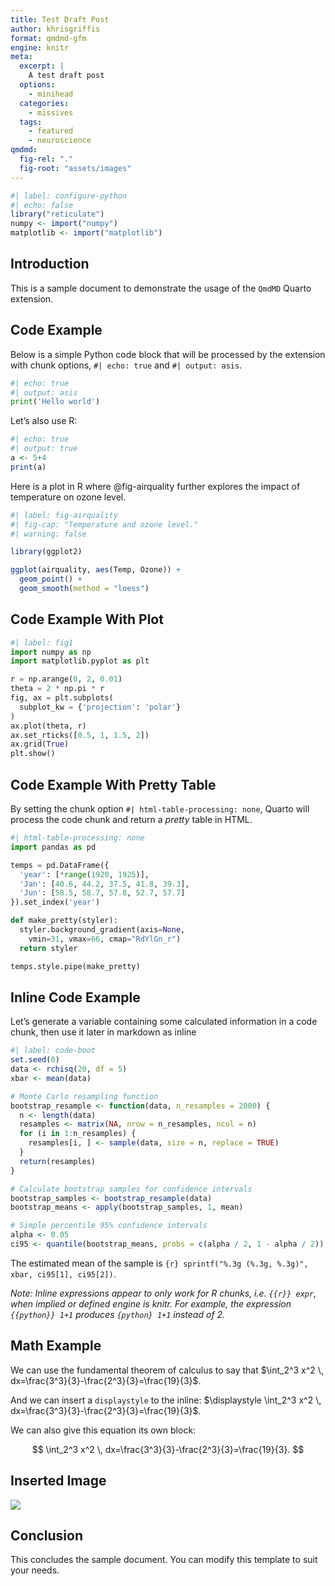 ```yaml
---
title: Test Draft Post
author: khrisgriffis
format: qmdmd-gfm
engine: knitr
meta:
  excerpt: |
    A test draft post
  options:
    - minihead
  categories:
    - missives
  tags:
    - featured
    - neuroscience
qmdmd:
  fig-rel: "."
  fig-root: "assets/images"
---
```


```r
#| label: configure-python
#| echo: false
library("reticulate")
numpy <- import("numpy")
matplotlib <- import("matplotlib")
```

## Introduction

This is a sample document to demonstrate the usage of the `QmdMD` Quarto extension.

## Code Example

Below is a simple Python code block that will be processed by the extension with chunk options, `#| echo: true` and `#| output: asis`.

```python
#| echo: true
#| output: asis
print('Hello world')
```

Let's also use R:

```r
#| echo: true
#| output: true
a <- 5+4
print(a)
```

Here is a plot in R where @fig-airquality further explores the impact of temperature on ozone level.

```r
#| label: fig-airquality
#| fig-cap: "Temperature and ozone level."
#| warning: false

library(ggplot2)

ggplot(airquality, aes(Temp, Ozone)) + 
  geom_point() + 
  geom_smooth(method = "loess")
```

## Code Example With Plot

```python
#| label: fig1
import numpy as np
import matplotlib.pyplot as plt

r = np.arange(0, 2, 0.01)
theta = 2 * np.pi * r
fig, ax = plt.subplots(
  subplot_kw = {'projection': 'polar'} 
)
ax.plot(theta, r)
ax.set_rticks([0.5, 1, 1.5, 2])
ax.grid(True)
plt.show()
```

## Code Example With Pretty Table

By setting the chunk option `#| html-table-processing: none`, Quarto will process the code chunk and return a _pretty_ table in HTML.

```python
#| html-table-processing: none
import pandas as pd

temps = pd.DataFrame({
  'year': [*range(1920, 1925)],
  'Jan': [40.6, 44.2, 37.5, 41.8, 39.3], 
  'Jun': [58.5, 58.7, 57.8, 52.7, 57.7]
}).set_index('year')

def make_pretty(styler):
  styler.background_gradient(axis=None,
    vmin=31, vmax=66, cmap="RdYlGn_r")
  return styler

temps.style.pipe(make_pretty)

```


## Inline Code Example

Let's generate a variable containing some calculated information in a code chunk, then use it later in markdown as inline 

```r
#| label: code-boot
set.seed(0)
data <- rchisq(20, df = 5)
xbar <- mean(data)

# Monte Carlo resampling function
bootstrap_resample <- function(data, n_resamples = 2000) {
  n <- length(data)
  resamples <- matrix(NA, nrow = n_resamples, ncol = n)
  for (i in 1:n_resamples) {
    resamples[i, ] <- sample(data, size = n, replace = TRUE)
  }
  return(resamples)
}

# Calculate bootstrap samples for confidence intervals
bootstrap_samples <- bootstrap_resample(data)
bootstrap_means <- apply(bootstrap_samples, 1, mean)

# Simple percentile 95% confidence intervals
alpha <- 0.05
ci95 <- quantile(bootstrap_means, probs = c(alpha / 2, 1 - alpha / 2))
```

The estimated mean of the sample is `{r} sprintf("%.3g (%.3g, %.3g)", xbar, ci95[1], ci95[2])`.

_Note: Inline expressions appear to only work for R chunks, i.e. `{{r}} expr`, when implied or defined engine is knitr. For example, the expression `{{python}} 1+1` produces `{python} 1+1` instead of 2._

## Math Example

We can use the fundamental theorem of calculus to say that 
$\int_2^3 x^2 \, dx=\frac{3^3}{3}-\frac{2^3}{3}=\frac{19}{3}$. 

And we can insert a `displaystyle` to the inline: $\displaystyle \int_2^3 x^2 \, dx=\frac{3^3}{3}-\frac{2^3}{3}=\frac{19}{3}$. 

We can also give this equation its own block:

$$
	\int_2^3 x^2 \, dx=\frac{3^3}{3}-\frac{2^3}{3}=\frac{19}{3}.
$$

## Inserted Image

![](https://encrypted-tbn0.gstatic.com/images?q=tbn:ANd9GcR6ojleC2mULCBHamdrJaKVXt428YbVIjNcXmDL6SmWPvd7JTU&s)

## Conclusion

This concludes the sample document. You can modify this template to suit your needs.